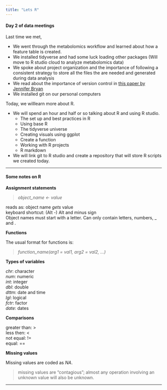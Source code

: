 ```yaml
---
title: "Lets R"
---
```


#### Day 2 of data meetings 

Last time we met,  

*  We went through the metabolomics workflow and learned about how a feature table is created.  
*  We installed tidyverse and had some luck loading other packages (Will move to R studio cloud to analyze metabolomics data)
*  We spoke about project organization and the importance of following a consistent strategy to store all the files the are needed and generated during data analysis  
*  We read about the importance of version control in [this paper by Jennifer Bryan](https://amstat.tandfonline.com/doi/full/10.1080/00031305.2017.1399928?journalCode=utas20#.XnExyJNKi_X)
*  We installed git on our personal computers  
    
Today, we willlearn more about R.  

*  We will spend an hour and half or so talking about R and using R studio.   
    *  The set up and best practices in R  
    *  Using base R  
    *  The tidyverse universe  
    *  Creating visuals using ggplot  
    *  Create a function 
    *  Working with R projects  
    *  R markdown  


*  We will link git to R studio and create a repository that will store R scripts we created today.


*****************

#### Some notes on R  

**Assignment statements**  

> *object_name <- value* 

reads as: object name *gets* value  
keyboard shortcut: (Alt -) Alt and minus sign  
Object names must start with a letter. Can only contain letters, numbers, _ and .  

**Functions**  

The usual format for functions is: 

> *function_name(arg1 = val1, arg2 = val2, ...)*  

**Types of variables**  

*chr*: character  
*num*: numeric  
*int*: integer  
*dbl*: double  
*dttm*: date and time  
*lgl*: logical  
*fctr*: factor  
*date*: dates  

**Comparisons**  

greater than: >  
less then: <  
not equal: !=  
equal: ==  

**Missing values**  

Missing values are coded as *NA*.  

> missing values are "contagious"; almost any operation involving an unknown value will also be unknown. 

**********************






    
